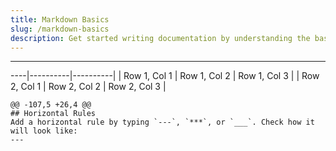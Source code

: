 ```yaml
---
title: Markdown Basics
slug: /markdown-basics
description: Get started writing documentation by understanding the basics of markdown. 
---
```



------
----|----------|----------|
| Row 1, Col 1 | Row 1, Col 2 | Row 1, Col 3 |
| Row 2, Col 1 | Row 2, Col 2 | Row 2, Col 3 |
```
@@ -107,5 +26,4 @@
## Horizontal Rules
Add a horizontal rule by typing `---`, `***`, or `___`. Check how it will look like:
---